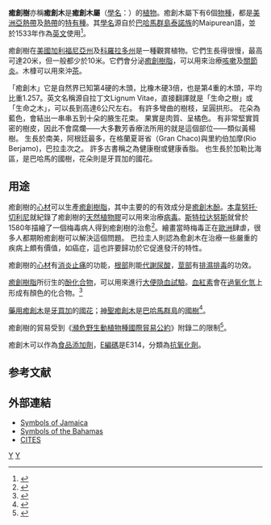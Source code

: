 {{medical}}
{{Automatic taxobox
| taxon = Guaiacum
| authority = [[卡爾·林奈|L.]]<ref>{{cite web |url = http://www.ars-grin.gov/cgi-bin/npgs/html/splist.pl?5185 |title = GRIN Species Records of Guaiacum |work = Germplasm Resources Information Network |publisher = United States Department of Agriculture |accessdate = 2009-01-27}}</ref>
| image = Guaiacum_officinale_-_Köhler–s_Medizinal-Pflanzen-069.jpg
| image_caption = [[藥用癒創木|藥用癒創木]]
| subdivision_ranks = [[種|種]]
| subdivision =
* ''G. angustifolium''
* ''G. coulteri''
* [[藥用癒創木|藥用癒創木]] ''G. officinale''
* [[神聖癒創木|神聖癒創木]] ''G. sanctum''
* ''G. unijugum''
}}

'''癒創樹'''亦稱'''癒創木'''是'''癒創木屬'''（[[學名|學名]]：'''''{{lang|la|Guaiacum}}'''''）的[[植物|植物]]。癒創木屬下有6個[[物種|物種]]，都是[[美洲|美洲]][[亞熱帶|亞熱帶]]及[[熱帶|熱帶]]的[[特有種|特有種]]。其[[學名|學名]]源自於[[巴哈馬群島|巴哈馬群島]][[泰諾族|泰諾族]]的Maipurean語，並於1533年作為[[英文|英文]]使用<ref>{{cite book en |first = Richard W |last = Bailey |editors = Edward Finegan; John R. Rickford |title = Language in the USA: Themes for the Twenty-first Century |publisher = Cambridge University Press |year = 2004 |isbn = 9780521777476 |page = 3 |chapter = Part I - American English: its origins and history |url = http://www.cambridge.org/catalogue/catalogue.asp?isbn=9780511206948&ss=exc |access-date = 2009-09-08 |archive-date = 2018-02-03 |archive-url = https://web.archive.org/web/20180203180900/http://www.cambridge.org/catalogue/catalogue.asp?isbn=9780511206948&ss=exc |dead-url = no }}</ref>。

癒創樹在[[美國|美國]][[加利福尼亞州|加利福尼亞州]]及[[科羅拉多州|科羅拉多州]]是一種觀賞植物。它們生長得很慢，最高可達20米，但一般都少於10米。它們會分泌[[癒創樹脂|癒創樹脂]]，可以用來治療[[咳嗽|咳嗽]]及[[關節炎|關節炎]]。木槺可以用來沖[[茶|茶]]。

「癒創木」它是自然界已知第4硬的木頭，比橡木硬3倍，也是第4重的木頭，平均比重1.257。英文名稱源自拉丁文Lignum Vitae，直接翻譯就是「生命之樹」或「生命之木」，可以長到高達6公尺左右。 有許多彎曲的樹枝，呈圓拱形。 花朵為藍色，會結出一串串五到十朵的腋生花束。 果實是肉質、呈橘色。 有非常堅實質密的樹皮，因此不會腐爛——大多數芳香療法所用的就是這個部位——類似黃楊樹。 生長於南美，阿根廷最多，在格蘭夏哥省（Gran Chaco)與里約伯加摩(Rio Berjamo)，巴拉圭次之。 許多古書稱之為健康樹或健康香脂。 也生長於加勒比海區，是巴哈馬的國樹，花朵則是牙買加的國花。

== 用途 ==
癒創樹的[[心材|心材]]可以生產[[癒創樹脂|癒創樹脂]]，其中主要的的有效成分是[[癒創木酚|癒創木酚]]。[[本韋努托·切利尼|本韋努托·切利尼]]就紀錄了癒創樹的[[天然植物膠|天然植物膠]]可以用來治療[[病毒|病毒]]。[[斯特拉达努斯|斯特拉达努斯]]就曾於1580年描繪了一個梅毒病人得到癒創樹的治愈<ref name="JH">{{cite web |url = http://www.york.ac.uk/crems/downloads/MA%20Description%20May%2006/Nova%20Reperta%20description.html |author = Johannes Stradanus |title = Preparation and Use of Guayaco for Treating Syphilis |accessdate = 2007-08-06 |deadurl = yes |archiveurl = https://web.archive.org/web/20071103100830/http://www.york.ac.uk/crems/downloads/MA%20Description%20May%2006/Nova%20Reperta%20description.html |archivedate = 2007-11-03 }}</ref>。繪畫當時梅毒正在[[歐洲|歐洲]]肆虐，很多人都期盼癒創樹可以解決這個問題。
巴拉圭人則認為愈創木在治療一些嚴重的疾病上頗有價值，如癌症，這也許要歸功於它促進發汗的特性。

癒創樹的[[心材|心材]]有[[消炎止痛|消炎止痛]]的功能，[[根部|根部]]則能[[代謝尿酸|代謝尿酸]]，[[莖部|莖部]]有[[排濕排毒|排濕排毒]]的功效。

[[癒創樹脂|癒創樹脂]]所衍生的[[酚|酚]][[化合物|化合物]]，可以用來進行[[大便隐血試驗|大便隐血試驗]]。[[血紅素|血紅素]]會在[[過氧化氫|過氧化氫]]上形成有顏色的化合物。<ref>{{cite journal en |author = Azevedo AM, Martins VC, Prazers DM, ''et al.'' |title = Horseradish peroxidase: a valuable tool in biotechnology |journal = Biotechnol Annu Rev |volume = 9 |pages = 199-247 |year = 2003 |issn = 1387-2656 |}}</ref>

[[藥用癒創木|藥用癒創木]]是[[牙買加|牙買加]]的[[國花|國花]]；[[神聖癒創木|神聖癒創木]]是[[巴哈馬群島|巴哈馬群島]]的[[國樹|國樹]]<ref>{{cite book en |isbn = 0-395-90455-2 |title = A Field Guide to Eastern Trees |year = 1998 |url = https://archive.org/details/fieldguidetoeast00petr |first = Georga A. |last = Petrides}}</ref>。

癒創樹的貿易受到《[[瀕危野生動植物種國際貿易公約|瀕危野生動植物種國際貿易公約]]》附錄二的限制<ref name="GC2005">{{cite journal en |first = J. E. |last = Gordon |coauthors = González, M. A.; Vázquez Hernández, J.; Ortega Lavariega, R.; and Reyes-García, A. |year = 2005 |title = ''Guaiacum coulteri'' an over-logged dry forest tree of Oaxaca, Mexico |journal = Oryx |publisher = Fauna & Flora International |volume = 39 |issue = 1 |pages = 82-85}}</ref>。

癒創木可以作為[[食品添加劑|食品添加劑]]，[[E編碼|E編碼]]是E314，分類為[[抗氧化劑|抗氧化劑]]。

== 参考文献 ==
{{Reflist}}

== 外部連結 ==
* [http://www.jis.gov.jm/special_sections/Independence/symbols.html Symbols of Jamaica] {{Wayback|url=http://www.jis.gov.jm/special_sections/Independence/symbols.html |date=20111028013030 }}
* [http://www.bahamas-travel.info/symbols.html Symbols of the Bahamas] {{Wayback|url=http://www.bahamas-travel.info/symbols.html |date=20181226003206 }}
* [http://www.cites.org/ CITES] {{Wayback|url=http://www.cites.org/ |date=20150321222617 }}
{{Taxonbar}}
[[Category:蒺藜科|Y]]
[[Category:愈瘡木屬|Y]]